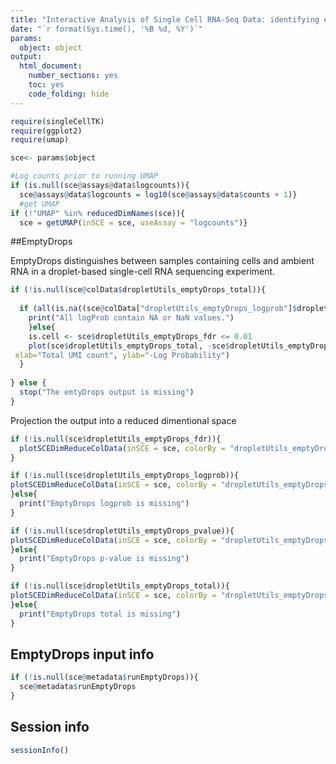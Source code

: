 ```yaml
---
title: "Interactive Analysis of Single Cell RNA-Seq Data: identifying empty droplets using emptyDrops"
date: "`r format(Sys.time(), '%B %d, %Y')`"
params: 
  object: object
output:
  html_document:
    number_sections: yes
    toc: yes
    code_folding: hide
---
```

```r
require(singleCellTK)
require(ggplot2)
require(umap)
```

```r
sce<- params$object
```

```r
#Log counts prior to running UMAP
if (is.null(sce@assays@data$logcounts)){
  sce@assays@data$logcounts = log10(sce@assays@data$counts + 1)}
  #get UMAP
if (!"UMAP" %in% reducedDimNames(sce)){
  sce = getUMAP(inSCE = sce, useAssay = "logcounts")}

```

##EmptyDrops 

EmptyDrops distinguishes between samples containing cells and ambient RNA in a droplet-based single-cell RNA sequencing experiment.

```r
if (!is.null(sce@colData$dropletUtils_emptyDrops_total)){
  
  if (all(is.na((sce@colData["dropletUtils_emptyDrops_logprob"]$dropletUtils_emptyDrops_logprob)))){
    print("All logProb contain NA or NaN values.")
    }else{
    is.cell <- sce$dropletUtils_emptyDrops_fdr <= 0.01
    plot(sce$dropletUtils_emptyDrops_total, -sce$dropletUtils_emptyDrops_logprob, col=ifelse(is.cell, "red", "black"),
 xlab="Total UMI count", ylab="-Log Probability")
  }
  
} else {
  stop("The emtyDrops output is missing")
}
```

Projection the output into a reduced dimentional space
```r
if (!is.null(sce$dropletUtils_emptyDrops_fdr)){
  plotSCEDimReduceColData(inSCE = sce, colorBy = "dropletUtils_emptyDrops_fdr" , conditionClass = "numeric", reducedDimName = "UMAP", dotsize = 1, title = "EmptyDrops FDR per sample", legendTitle = "FDR")
}
```

```r
if (!is.null(sce$dropletUtils_emptyDrops_logprob)){
plotSCEDimReduceColData(inSCE = sce, colorBy = "dropletUtils_emptyDrops_logprob" , conditionClass = "numeric", reducedDimName = "UMAP", dotsize = 1, title = "EmptyDrops logprob per sample", legendTitle = "logprob")
}else{
  print("EmptyDrops logprob is missing")
}
```

```r
if (!is.null(sce$dropletUtils_emptyDrops_pvalue)){
plotSCEDimReduceColData(inSCE = sce, colorBy = "dropletUtils_emptyDrops_pvalue" , conditionClass = "numeric", reducedDimName = "UMAP", dotsize = 1, title = "EmptyDrops p-value per sample", legendTitle = "p-value")
}else{
  print("EmptyDrops p-value is missing")
}
```

```r
if (!is.null(sce$dropletUtils_emptyDrops_total)){
plotSCEDimReduceColData(inSCE = sce, colorBy = "dropletUtils_emptyDrops_total" , conditionClass = "numeric", reducedDimName = "UMAP", dotsize = 1, title = "EmptyDrops total UMI counts per sample", legendTitle = "Total UMI counts")
}else{
  print("EmptyDrops total is missing")
}
```

## EmptyDrops input info
```r
if (!is.null(sce@metadata$runEmptyDrops)){
  sce@metadata$runEmptyDrops
}
```

## Session info
```r
sessionInfo()
````
